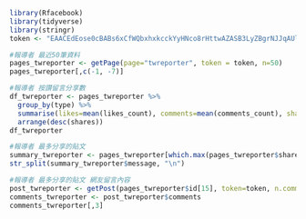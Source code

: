 ```{r}
library(Rfacebook)
library(tidyverse)
library(stringr)
token <- "EAACEdEose0cBABs6xCfWQbxhxkcckYyHNco8rHttwAZASB3LyZBgrNJJqAUlSw8z0u9BWfcHcMvaSxMDhDfod0KjJRJzvr6YZB4rZAdRUZAjyeVsbI2z4gNnZBcDv1RicKUgSRIZC8zMRSnZAQfekb3S64JK4PWj07Q7wN137PiFvkidXCl9ziXZBlM4nrkZAnAdUPgXUiZATeQygZDZD"
```

```{r}
#報導者 最近50筆資料
pages_twreporter <- getPage(page="twreporter", token = token, n=50)  
pages_twreporter[,c(-1, -7)]
```

```{r}
#報導者 按讚留言分享數
df_twreporter <- pages_twreporter %>%
  group_by(type) %>%
  summarise(likes=mean(likes_count), comments=mean(comments_count), shares=mean(shares_count)) %>%
  arrange(desc(shares))
df_twreporter
```

```{r}
#報導者 最多分享的貼文
summary_twreporter <- pages_twreporter[which.max(pages_twreporter$shares_count),]
str_split(summary_twreporter$message, "\n")
```

```{r}
#報導者 最多分享的貼文 網友留言內容
post_twreporter <- getPost(pages_twreporter$id[15], token=token, n.comments=20, likes=FALSE)
comments_twreporter <- post_twreporter$comments
comments_twreporter[,3]
```
